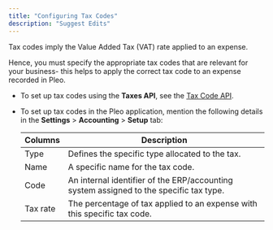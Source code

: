 ```yaml
---
title: "Configuring Tax Codes"
description: "Suggest Edits"
---
```


Tax codes imply the Value Added Tax (VAT) rate applied to an expense.

Hence, you must specify the appropriate tax codes that are relevant for your business- this helps to apply the correct tax code to an expense recorded in Pleo.

* To set up tax codes using the **Taxes API**, see the [Tax Code API](/reference/about-tax-code-api).

* To set up tax codes in the Pleo application, mention the following details in the **Settings** > **Accounting** > **Setup** tab:

  | Columns  | Description                                                                            |
  | -------- | -------------------------------------------------------------------------------------- |
  | Type     | Defines the specific type allocated to the tax.                                        |
  | Name     | A specific name for the tax code.                                                      |
  | Code     | An internal identifier of the ERP/accounting system assigned to the specific tax type. |
  | Tax rate | The percentage of tax applied to an expense with this specific tax code.               |
